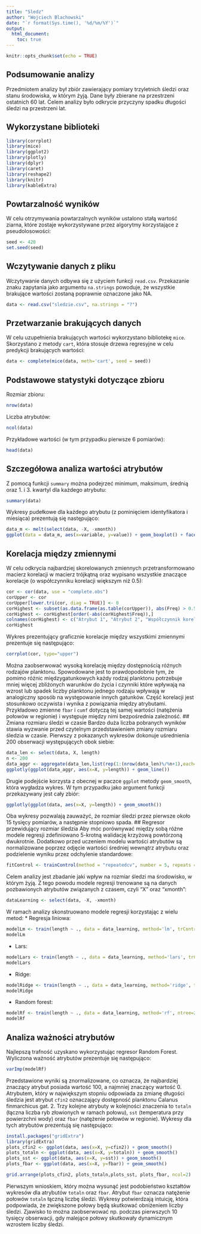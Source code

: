 ```yaml
---
title: "Sledz"
author: "Wojciech Blachowski"
date: "`r format(Sys.time(), '%d/%m/%Y')`"
output: 
  html_document:
    toc: true
---
```


```r
knitr::opts_chunk$set(echo = TRUE)
```

## Podsumowanie analizy
Przedmiotem analizy był zbiór zawierający pomiary trzyletnich śledzi oraz stanu środowiska, w którym żyją. Dane były zbierane na przestrzeni ostatnich 60 lat. Celem analizy było odkrycie przyczyny spadku długości śledzi na przestrzeni lat.

## Wykorzystane biblioteki
```r
library(corrplot)
library(mice)
library(ggplot2)
library(plotly)
library(dplyr)
library(caret)
library(reshape2)
library(knitr)
library(kableExtra)
```
## Powtarzalność wyników
W celu otrzymywania powtarzalnych wyników ustalono stałą wartość ziarna, które zostaje wykorzystywane przez algorytmy korzystające z pseudolosowości:
```r
seed <- 420
set.seed(seed)
```
## Wczytywanie danych z pliku
Wczytywanie danych odbywa się z użyciem funkcji `read.csv`. Przekazanie znaku zapytania jako argumentu `na.strings` powoduje, że wszystkie brakujące wartości zostaną poprawnie oznaczone jako NA.
```r
data <- read.csv("sledzie.csv", na.strings = "?")
```
## Przetwarzanie brakujących danych
W celu uzupełnienia brakujących wartości wykorzystano bibliotekę `mice`. Skorzystano z metody `cart`, która stosuje drzewa regresyjne w celu predykcji brakujących wartości:
```r
data <- complete(mice(data, meth='cart', seed = seed))
```
## Podstawowe statystyki dotyczące zbioru
Rozmiar zbioru:
```r
nrow(data)
```
Liczba atrybutów:
```r
ncol(data)
```
Przykładowe wartości (w tym przypadku pierwsze 6 pomiarów):
```r
head(data)
```

## Szczegółowa analiza wartości atrybutów
Z pomocą funkcji `summary` można podejrzeć minimum, maksimum, średnią oraz 1. i 3. kwartyl dla każdego atrybutu:
```r
summary(data)
```
Wykresy pudełkowe dla każdego atrybutu (z pominięciem identyfikatora i miesiąca) prezentują się następująco:
```r
data_m <- melt(select(data, -X, -xmonth))
ggplot(data = data_m, aes(x=variable, y=value)) + geom_boxplot() + facet_wrap( ~ variable, scales="free", ncol = 4)
```

## Korelacja między zmiennymi
W celu odkrycia najbardziej skorelowanych zmiennych przetransformowano macierz korelacji w macierz trójkątną oraz wypisano wszystkie znaczące korelacje (o współczynniku korelacji większym niż 0.5):
```r
cor <- cor(data, use = "complete.obs")
corUpper <- cor
corUpper[lower.tri(cor, diag = TRUE)] <- 0
corHighest <- subset(as.data.frame(as.table(corUpper)), abs(Freq) > 0.5)
corHighest <- corHighest[order(-abs(corHighest$Freq)),]
colnames(corHighest) <- c("Atrybut 1", "Atrybut 2", "Współczynnik korelacji")
corHighest
```
Wykres prezentujący graficznie korelacje między wszystkimi zmiennymi prezentuje się następująco:
```r
corrplot(cor, type="upper")
```
Można zaobserwować wysoką korelację między dostępnością różnych rodzajów planktonu. Spowodowane jest to prawdopodobnie tym, że pomimo różnic międzygatunkowych każdy rodzaj planktonu potrzebuje mniej więcej zbliżonych warunków do życia i czynniki które wpływają na wzrost lub spadek liczby planktonu jednego rodzaju wpływają w analogiczny sposób na występowanie innych gatunków. Część korelacji jest stosunkowo oczywista i wynika z powiązania między atrybutami. Przykładowo zmienne `fbar` i `cumf` dotyczą tej samej wartości (natężenia połowów w regionie) i występuje między nimi bezpośrednia zależność.
## Zmiana rozmiaru śledzi w czasie
Bardzo duża liczba pobranych wyników stawia wyzwanie przed czytelnym przedstawieniem zmiany rozmiaru śledzia w czasie. Pierwszy z pokazanych wykresów dokonuje uśrednienia 200 obserwacji występujących obok siebie:
```r
data_len <- select(data, X, length)
n <- 200
data_aggr <- aggregate(data_len,list(rep(1:(nrow(data_len)%/%n+1),each=n,len=nrow(data_len))),mean)[-1]
ggplotly(ggplot(data_aggr, aes(x=X, y=length)) + geom_line())
```
Drugie podejście korzysta z obecnej w paczce `ggplot` metody `geom_smooth`, która wygładza wykres. W tym przypadku jako argument funkcji przekazywany jest cały zbiór:
```r
ggplotly(ggplot(data, aes(x=X, y=length)) + geom_smooth())
```
Oba wykresy pozwalają zauważyć, że rozmiar śledzi przez pierwsze około 15 tysięcy pomiarów, a następnie stopniowo spada.
## Regresor przewidujący rozmiar śledzia
Aby móc porównywać między sobą różne modele regresji zdefiniowano 5-krotną walidację krzyżową powtórzoną dwukrotnie. Dodatkowo przed uczeniem modelu wartości atrybutów są normalizowane poprzez odjęcie wartości średniej wewnątrz atrybutu oraz podzielenie wyniku przez odchylenie standardowe:
```r
fitControl <- trainControl(method = "repeatedcv", number = 5, repeats = 2, preProcOptions = c('scale', 'center'))  
```
Celem analizy jest zbadanie jaki wpływ na rozmiar śledzi ma środowisko, w którym żyją. Z tego powodu modele regresji trenowane są na danych pozbawionych atrybutów związanych z czasem, czyli "X" oraz "xmonth":
```r
dataLearning <- select(data, -X, -xmonth)
```
W ramach analizy skonstruowano modele regresji korzystając z wielu metod:
* Regresja liniowa:
```r
modelLm <- train(length ~ ., data = data_learning, method='lm', trControl=fitControl)
modelLm
```
* Lars:
```r
modelLars <- train(length ~ ., data = data_learning, method='lars', trControl=fitControl)
modelLars
```
* Ridge:
```r
modelRidge <- train(length ~ ., data = data_learning, method='ridge', trControl=fitControl)
modelRidge
```
* Random forest:
```r
modelRf <- train(length ~ ., data = data_learning, method='rf', ntree=25, importance=T, trControl=fitControl)
modelRf
```
## Analiza ważności atrybutów 
Najlepszą trafność uzyskano wykorzystując regresor Random Forest. Wyliczona ważność atrybutów prezentuje się następująco: 
```r
varImp(modelRf)
```
Przedstawione wyniki są znormalizowane, co oznacza, że najbardziej znaczący atrybut posiada wartość 100, a najmniej znaczący wartość 0. Atrybutem, który w największym stopniu odpowiada za zmianę długości śledzia jest atrybut `cfin2` oznaczający dostępność planktonu Calanus finmarchicus gat. 2. Trzy kolejne atrybuty w kolejności znaczenia to `totaln` (łączna liczba ryb złowionych w ramach połowu), `sst` (temperatura przy powierzchni wody) oraz `fbar` (natężenie połowów w regionie). Wykresy dla tych atrybutów prezentują się następująco:

```r
install.packages("gridExtra")
library(gridExtra)
plots_cfin2 <- ggplot(data, aes(x=X, y=cfin2)) + geom_smooth()
plots_totaln <- ggplot(data, aes(x=X, y=totaln)) + geom_smooth()
plots_sst <- ggplot(data, aes(x=X, y=sst)) + geom_smooth()
plots_fbar <- ggplot(data, aes(x=X, y=fbar)) + geom_smooth()

grid.arrange(plots_cfin2, plots_totaln,plots_sst, plots_fbar, ncol=2)

```
Pierwszym wnioskiem, który można wysunąć jest podobieństwo kształtów wykresów dla atrybutów `totaln` oraz `fbar`. Atrybut `fbar` oznacza natężenie połowów `totaln` łączną liczbę śledzi. Wykresy potwierdzają intuicję, która podpowiada, że zwiększone połowy będą skutkować obniżeniem liczby śledzi. Zjawisko to można zaobserwować np. podczas pierwszych 10 tysięcy obserwacji, gdy malejące połowy skutkowały dynamicznym wzrostem liczby śledzi. 
